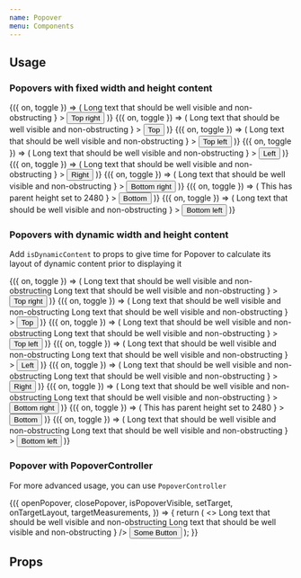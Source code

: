 ```yaml
---
name: Popover
menu: Components
---
```



## Usage

### Popovers with fixed width and height content

<Playground>
  <Spacing paddingBottom={8} zIndex={1}>
    <Box flexDirection="row" justifyContent="space-between">
      <Toggle>
        {({ on, toggle }) => (
          <Popover
            isVisible={on}
            onClose={toggle}
            position="top-right"
            content={
              <Box backgroundColor="white" width={200} height={200}>
                <Text>
                  Long text that should be well visible and non-obstructing
                </Text>
              </Box>
            }
          >
            <Button onPress={toggle} isInline>
              Top right
            </Button>
          </Popover>
        )}
      </Toggle>
      <Toggle>
        {({ on, toggle }) => (
          <Popover
            isVisible={on}
            onClose={toggle}
            position="top"
            content={
              <Box backgroundColor="white" width={200} height={200}>
                <Text>
                  Long text that should be well visible and non-obstructing
                </Text>
              </Box>
            }
          >
            <Button onPress={toggle} isInline>
              Top
            </Button>
          </Popover>
        )}
      </Toggle>
      <Toggle>
        {({ on, toggle }) => (
          <Popover
            isVisible={on}
            onClose={toggle}
            position="top-left"
            content={
              <Box backgroundColor="white" width={200} height={200}>
                <Text>
                  Long text that should be well visible and non-obstructing
                </Text>
              </Box>
            }
          >
            <Button onPress={toggle} isInline>
              Top left
            </Button>
          </Popover>
        )}
      </Toggle>
    </Box>
  </Spacing>

<Spacing paddingY={8} zIndex={2}>
  <Box flexDirection="row" justifyContent="space-between">
    <Toggle>
      {({ on, toggle }) => (
        <Popover
          isVisible={on}
          onClose={toggle}
          position="left"
          content={
            <Box backgroundColor="white" width={200} height={200}>
              <Text>
                Long text that should be well visible and non-obstructing
              </Text>
            </Box>
          }
        >
          <Button onPress={toggle} isInline>
            Left
          </Button>
        </Popover>
      )}
    </Toggle>
    <Toggle>
      {({ on, toggle }) => (
        <Popover
          isVisible={on}
          onClose={toggle}
          position="right"
          content={
            <Box backgroundColor="white" width={200} height={200}>
              <Text>
                Long text that should be well visible and non-obstructing
              </Text>
            </Box>
          }
        >
          <Button onPress={toggle} isInline>
            Right
          </Button>
        </Popover>
      )}
    </Toggle>
  </Box>
</Spacing>

  <Spacing paddingTop={8} zIndex={3}>
    <Box flexDirection="row" justifyContent="space-between">
      <Toggle>
        {({ on, toggle }) => (
          <Popover
            isVisible={on}
            onClose={toggle}
            position="bottom-right"
            content={
              <Box backgroundColor="white" width={200} height={200}>
                <Text>
                  Long text that should be well visible and non-obstructing
                </Text>
              </Box>
            }
          >
            <Button onPress={toggle} isInline>
              Bottom right
            </Button>
          </Popover>
        )}
      </Toggle>
      <Toggle>
        {({ on, toggle }) => (
          <Popover
            isVisible={on}
            onClose={toggle}
            position="bottom"
            parentHeight={2480}
            content={
              <Box backgroundColor="white" width={200} height={200}>
                <Text>This has parent height set to 2480</Text>
              </Box>
            }
          >
            <Button onPress={toggle} isInline>
              Bottom
            </Button>
          </Popover>
        )}
      </Toggle>
      <Toggle>
        {({ on, toggle }) => (
          <Popover
            isVisible={on}
            onClose={toggle}
            position="bottom-left"
            content={
              <Box backgroundColor="white" width={200} height={200}>
                <Text>
                  Long text that should be well visible and non-obstructing
                </Text>
              </Box>
            }
          >
            <Button onPress={toggle} isInline>
              Bottom left
            </Button>
          </Popover>
        )}
      </Toggle>
    </Box>
  </Spacing>
</Playground>

### Popovers with dynamic width and height content

Add `isDynamicContent` to props to give time for Popover to calculate its layout of dynamic content prior to displaying it

<Playground>
  <Spacing paddingBottom={8} zIndex={1}>
    <Box flexDirection="row" justifyContent="space-between">
      <Toggle>
        {({ on, toggle }) => (
          <Popover
            isVisible={on}
            isDynamicContent
            onClose={toggle}
            position="top-right"
            content={
              <Box backgroundColor="white">
                <Text>
                  Long text that should be well visible and non-obstructing Long
                  text that should be well visible and non-obstructing
                </Text>
              </Box>
            }
          >
            <Button onPress={toggle} isInline>
              Top right
            </Button>
          </Popover>
        )}
      </Toggle>
      <Toggle>
        {({ on, toggle }) => (
          <Popover
            isVisible={on}
            isDynamicContent
            onClose={toggle}
            position="top"
            content={
              <Box backgroundColor="white">
                <Text>
                  Long text that should be well visible and non-obstructing Long
                  text that should be well visible and non-obstructing
                </Text>
              </Box>
            }
          >
            <Button onPress={toggle} isInline>
              Top
            </Button>
          </Popover>
        )}
      </Toggle>
      <Toggle>
        {({ on, toggle }) => (
          <Popover
            isVisible={on}
            isDynamicContent
            onClose={toggle}
            position="top-left"
            content={
              <Box backgroundColor="white">
                <Text>
                  Long text that should be well visible and non-obstructing Long
                  text that should be well visible and non-obstructing
                </Text>
              </Box>
            }
          >
            <Button onPress={toggle} isInline>
              Top left
            </Button>
          </Popover>
        )}
      </Toggle>
    </Box>
  </Spacing>

<Spacing paddingY={8} zIndex={2}>
  <Box flexDirection="row" justifyContent="space-between">
    <Toggle>
      {({ on, toggle }) => (
        <Popover
          isVisible={on}
          isDynamicContent
          onClose={toggle}
          position="left"
          content={
            <Box backgroundColor="white">
              <Text>
                Long text that should be well visible and non-obstructing Long
                text that should be well visible and non-obstructing
              </Text>
            </Box>
          }
        >
          <Button onPress={toggle} isInline>
            Left
          </Button>
        </Popover>
      )}
    </Toggle>
    <Toggle>
      {({ on, toggle }) => (
        <Popover
          isVisible={on}
          isDynamicContent
          onClose={toggle}
          position="right"
          content={
            <Box backgroundColor="white">
              <Text>
                Long text that should be well visible and non-obstructing Long
                text that should be well visible and non-obstructing
              </Text>
            </Box>
          }
        >
          <Button onPress={toggle} isInline>
            Right
          </Button>
        </Popover>
      )}
    </Toggle>
  </Box>
</Spacing>

  <Spacing paddingTop={8} zIndex={3}>
    <Box flexDirection="row" justifyContent="space-between">
      <Toggle>
        {({ on, toggle }) => (
          <Popover
            isVisible={on}
            isDynamicContent
            onClose={toggle}
            position="bottom-right"
            content={
              <Box backgroundColor="white">
                <Text>
                  Long text that should be well visible and non-obstructing Long
                  text that should be well visible and non-obstructing
                </Text>
              </Box>
            }
          >
            <Button onPress={toggle} isInline>
              Bottom right
            </Button>
          </Popover>
        )}
      </Toggle>
      <Toggle>
        {({ on, toggle }) => (
          <Popover
            isVisible={on}
            isDynamicContent
            onClose={toggle}
            position="bottom"
            parentHeight={2480}
            content={
              <Box backgroundColor="white">
                <Text>This has parent height set to 2480</Text>
              </Box>
            }
          >
            <Button onPress={toggle} isInline>
              Bottom
            </Button>
          </Popover>
        )}
      </Toggle>
      <Toggle>
        {({ on, toggle }) => (
          <Popover
            isVisible={on}
            isDynamicContent
            onClose={toggle}
            position="bottom-left"
            content={
              <Box backgroundColor="white">
                <Text>
                  Long text that should be well visible and non-obstructing Long
                  text that should be well visible and non-obstructing
                </Text>
              </Box>
            }
          >
            <Button onPress={toggle} isInline>
              Bottom left
            </Button>
          </Popover>
        )}
      </Toggle>
    </Box>
  </Spacing>
</Playground>

### Popover with PopoverController

For more advanced usage, you can use `PopoverController`

<Playground>
  <Spacing paddingY={10}>
    <PopoverController>
      {({
        openPopover,
        closePopover,
        isPopoverVisible,
        setTarget,
        onTargetLayout,
        targetMeasurements,
      }) => {
        return (
          <>
            <Popover
              targetMeasurements={targetMeasurements}
              isVisible={isPopoverVisible}
              onClose={closePopover}
              position="top-right"
              content={
                <Box backgroundColor="white">
                  <Text>
                    Long text that should be well visible and non-obstructing
                    Long text that should be well visible and non-obstructing
                  </Text>
                </Box>
              }
            />
            <Button
              onLayout={onTargetLayout}
              ref={setTarget}
              onPress={openPopover}
              isInline
            >
              Some Button
            </Button>
          </>
        );
      }}
    </PopoverController>
  </Spacing>
</Playground>

## Props

<PropsTable of={Popover} />
